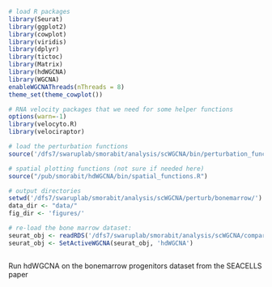 
```r

# load R packages
library(Seurat)
library(ggplot2)
library(cowplot)
library(viridis)
library(dplyr)
library(tictoc)
library(Matrix)
library(hdWGCNA)
library(WGCNA)
enableWGCNAThreads(nThreads = 8)
theme_set(theme_cowplot())

# RNA velocity packages that we need for some helper functions
options(warn=-1)
library(velocyto.R)
library(velociraptor)

# load the perturbation functions 
source('/dfs7/swaruplab/smorabit/analysis/scWGCNA/bin/perturbation_functions.R')

# spatial plotting functions (not sure if needed here)
source("/pub/smorabit/hdWGCNA/bin/spatial_functions.R")

# output directories
setwd('/dfs7/swaruplab/smorabit/analysis/scWGCNA/perturb/bonemarrow/')
data_dir <- "data/"
fig_dir <- 'figures/'

# re-load the bone marrow dataset:
seurat_obj <- readRDS('/dfs7/swaruplab/smorabit/analysis/scWGCNA/compare_seacells/data/seacells_hdWGCNA.rds')
seurat_obj <- SetActiveWGCNA(seurat_obj, 'hdWGCNA')



```

Run hdWGCNA on the bonemarrow progenitors dataset from the SEACELLS paper 

```r



```